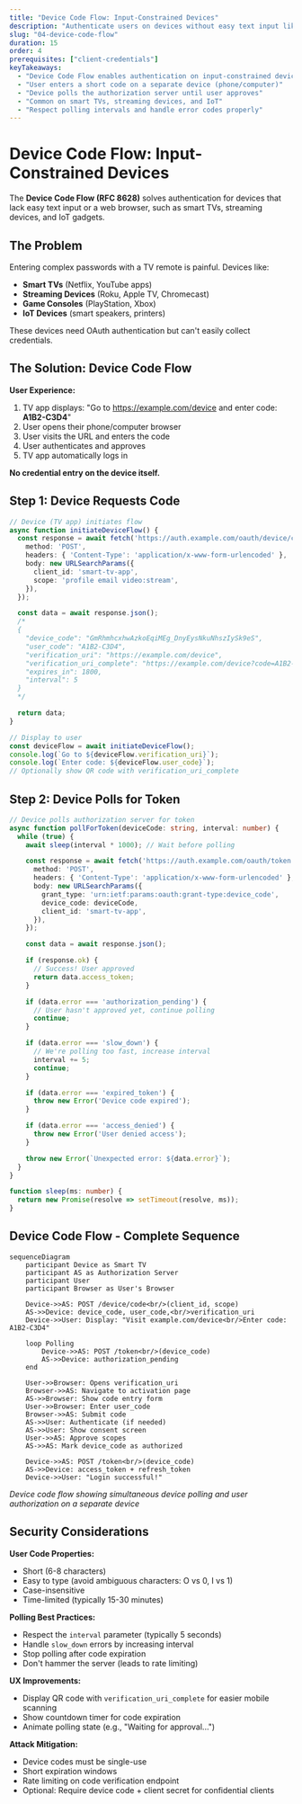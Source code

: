 ```yaml
---
title: "Device Code Flow: Input-Constrained Devices"
description: "Authenticate users on devices without easy text input like smart TVs, IoT devices, and gaming consoles."
slug: "04-device-code-flow"
duration: 15
order: 4
prerequisites: ["client-credentials"]
keyTakeaways:
  - "Device Code Flow enables authentication on input-constrained devices"
  - "User enters a short code on a separate device (phone/computer)"
  - "Device polls the authorization server until user approves"
  - "Common on smart TVs, streaming devices, and IoT"
  - "Respect polling intervals and handle error codes properly"
---
```


# Device Code Flow: Input-Constrained Devices

The **Device Code Flow (RFC 8628)** solves authentication for devices that lack easy text input or a web browser, such as smart TVs, streaming devices, and IoT gadgets.

## The Problem

Entering complex passwords with a TV remote is painful. Devices like:
- **Smart TVs** (Netflix, YouTube apps)
- **Streaming Devices** (Roku, Apple TV, Chromecast)
- **Game Consoles** (PlayStation, Xbox)
- **IoT Devices** (smart speakers, printers)

These devices need OAuth authentication but can't easily collect credentials.

## The Solution: Device Code Flow

**User Experience:**
1. TV app displays: "Go to https://example.com/device and enter code: **A1B2-C3D4**"
2. User opens their phone/computer browser
3. User visits the URL and enters the code
4. User authenticates and approves
5. TV app automatically logs in

**No credential entry on the device itself.**

## Step 1: Device Requests Code

```typescript
// Device (TV app) initiates flow
async function initiateDeviceFlow() {
  const response = await fetch('https://auth.example.com/oauth/device/code', {
    method: 'POST',
    headers: { 'Content-Type': 'application/x-www-form-urlencoded' },
    body: new URLSearchParams({
      client_id: 'smart-tv-app',
      scope: 'profile email video:stream',
    }),
  });

  const data = await response.json();
  /*
  {
    "device_code": "GmRhmhcxhwAzkoEqiMEg_DnyEysNkuNhszIySk9eS",
    "user_code": "A1B2-C3D4",
    "verification_uri": "https://example.com/device",
    "verification_uri_complete": "https://example.com/device?code=A1B2-C3D4",
    "expires_in": 1800,
    "interval": 5
  }
  */

  return data;
}

// Display to user
const deviceFlow = await initiateDeviceFlow();
console.log(`Go to ${deviceFlow.verification_uri}`);
console.log(`Enter code: ${deviceFlow.user_code}`);
// Optionally show QR code with verification_uri_complete
```

## Step 2: Device Polls for Token

```typescript
// Device polls authorization server for token
async function pollForToken(deviceCode: string, interval: number) {
  while (true) {
    await sleep(interval * 1000); // Wait before polling

    const response = await fetch('https://auth.example.com/oauth/token', {
      method: 'POST',
      headers: { 'Content-Type': 'application/x-www-form-urlencoded' },
      body: new URLSearchParams({
        grant_type: 'urn:ietf:params:oauth:grant-type:device_code',
        device_code: deviceCode,
        client_id: 'smart-tv-app',
      }),
    });

    const data = await response.json();

    if (response.ok) {
      // Success! User approved
      return data.access_token;
    }

    if (data.error === 'authorization_pending') {
      // User hasn't approved yet, continue polling
      continue;
    }

    if (data.error === 'slow_down') {
      // We're polling too fast, increase interval
      interval += 5;
      continue;
    }

    if (data.error === 'expired_token') {
      throw new Error('Device code expired');
    }

    if (data.error === 'access_denied') {
      throw new Error('User denied access');
    }

    throw new Error(`Unexpected error: ${data.error}`);
  }
}

function sleep(ms: number) {
  return new Promise(resolve => setTimeout(resolve, ms));
}
```

## Device Code Flow - Complete Sequence

```mermaid
sequenceDiagram
    participant Device as Smart TV
    participant AS as Authorization Server
    participant User
    participant Browser as User's Browser

    Device->>AS: POST /device/code<br/>(client_id, scope)
    AS->>Device: device_code, user_code,<br/>verification_uri
    Device->>User: Display: "Visit example.com/device<br/>Enter code: A1B2-C3D4"

    loop Polling
        Device->>AS: POST /token<br/>(device_code)
        AS->>Device: authorization_pending
    end

    User->>Browser: Opens verification_uri
    Browser->>AS: Navigate to activation page
    AS->>Browser: Show code entry form
    User->>Browser: Enter user_code
    Browser->>AS: Submit code
    AS->>User: Authenticate (if needed)
    AS->>User: Show consent screen
    User->>AS: Approve scopes
    AS->>AS: Mark device_code as authorized

    Device->>AS: POST /token<br/>(device_code)
    AS->>Device: access_token + refresh_token
    Device->>User: "Login successful!"
```

*Device code flow showing simultaneous device polling and user authorization on a separate device*

## Security Considerations

**User Code Properties:**
- Short (6-8 characters)
- Easy to type (avoid ambiguous characters: O vs 0, I vs 1)
- Case-insensitive
- Time-limited (typically 15-30 minutes)

**Polling Best Practices:**
- Respect the `interval` parameter (typically 5 seconds)
- Handle `slow_down` errors by increasing interval
- Stop polling after code expiration
- Don't hammer the server (leads to rate limiting)

**UX Improvements:**
- Display QR code with `verification_uri_complete` for easier mobile scanning
- Show countdown timer for code expiration
- Animate polling state (e.g., "Waiting for approval...")

**Attack Mitigation:**
- Device codes must be single-use
- Short expiration windows
- Rate limiting on code verification endpoint
- Optional: Require device code + client secret for confidential clients
